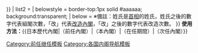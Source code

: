 {{Navbox
| name = 日本歷代內閣
| title = [[日本內閣列表|日本歷代內閣]]
| state = {{{state|autocollapse}}}
| bodyclass = hlist
| list1 = {{Navbox with columns|child
 | fullwidth = true
 | colstyle = text-align:center; vertical-align:middle;
 | oddcolstyle = background:#e9e9e9;
 | evencolstyle = background:#FDFDFD;
 | col1width = 30%
 | col2width = 40%
 | col3width = 30%
 | col1 = {{#if:{{{1|}}}|{{{1}}}|－}}
 | col2 = '''{{{2|}}}'''<br />{{{3|}}}
 | col3 = {{#if:{{{4|}}}|{{{4}}}|－}}
}}
| list2 = {{Navbox subgroups
 | group1 = [[明治|明治時代]]
 | list1 = 
* [[第一次伊藤內閣|伊藤①]]
* [[黑田內閣|黑田]]
* [[黑田內閣#三條暫定內閣|（三條暫定）]]
* [[第一次山縣內閣|山縣①]]
* [[第一次松方內閣|松方①]]
* [[第二次伊藤內閣|伊藤②]]
* [[第二次松方內閣|松方②]]
* [[第三次伊藤內閣|伊藤③]]
* [[第一次大隈內閣|大隈①]]
* [[第二次山縣內閣|山縣②]]
* [[第四次伊藤內閣|伊藤④]]
* [[第一次桂內閣|桂①]]
* [[第一次西園寺內閣|西園寺①]]
* [[第二次桂內閣|桂②]]
* [[第二次西園寺內閣|西園寺②]]
 | group2 = [[大正|大正時代]]
 | list2 =
* [[第三次桂內閣|桂③]]
* [[第一次山本內閣|山本①]]
* [[第二次大隈內閣|大隈②]]
* [[寺內內閣|寺內]]
* [[原內閣|原]]
* [[高橋內閣|高橋]]
* [[加藤友三郎內閣|加藤<small>友</small>]]
* [[第二次山本內閣|山本②]]
* [[清浦內閣|清浦]]
* [[加藤高明內閣|加藤<small>高</small>]]
* [[第一次若槻內閣|若槻①]]
 | group3 = [[昭和|昭和時代]]
 | list3 =
* [[田中義一內閣|田中<small>義</small>]]
* [[濱口內閣|濱口]]
* [[第二次若槻內閣|若槻②]]
* [[犬養內閣|犬養]]
* [[齋藤內閣|齋藤]]
* [[岡田內閣|岡田]]
* [[廣田內閣|廣田]]
* [[林內閣|林]]
* [[第一次近衛內閣|近衛①]]
* [[平沼內閣|平沼]]
* [[阿部內閣|阿部]]
* [[米內內閣|米內]]
* [[第二次近衛內閣|近衛②]]
* [[第三次近衛內閣|近衛③]]
* [[東條內閣|東條]]
* [[小磯內閣|小磯]]
* [[鈴木貫太郎內閣|鈴木<small>貫</small>]]
* [[東久邇宮內閣|東久邇宮]]
* [[幣原內閣|幣原]]
* [[第一次吉田內閣|吉田①]]
* [[片山內閣|片山]]
* [[蘆田內閣|蘆田]]
* [[第二次吉田內閣|吉田②]]
* [[第三次吉田內閣|吉田③]]
** [[第三次吉田內閣 (第一次改造)|改①]]
** [[第三次吉田內閣 (第二次改造)|②]]
** [[第三次吉田內閣 (第三次改造)|③]]
* [[第四次吉田內閣|吉田④]]
* [[第五次吉田內閣|吉田⑤]]
* [[第一次鳩山一郎內閣|鳩山<small>一</small>①]]
* [[第二次鳩山一郎內閣|鳩山<small>一</small>②]]
* [[第三次鳩山一郎內閣|鳩山<small>一</small>③]]
* [[石橋內閣|石橋]]
* [[第一次岸內閣|岸①]]
** [[第一次岸內閣 (改造)|改]]
* [[第二次岸內閣|岸②]]
** [[第二次岸內閣 (改造)|改]]
* [[第一次池田內閣|池田①]]
* [[第二次池田內閣|池田②]]
** [[第二次池田內閣 (第一次改造)|改①]]
** [[第二次池田內閣 (第二次改造)|②]]
** [[第二次池田內閣 (第三次改造)|③]]
* [[第三次池田內閣|池田③]]
** [[第三次池田內閣 (改造)|改]]
* [[第一次佐藤內閣|佐藤①]]
** [[第一次佐藤內閣 (第一次改造)|改①]]
** [[第一次佐藤內閣 (第二次改造)|②]]
** [[第一次佐藤內閣 (第三次改造)|③]]
* [[第二次佐藤內閣|佐藤②]]
** [[第二次佐藤內閣 (第一次改造)|改①]]
** [[第二次佐藤內閣 (第二次改造)|②]]
* [[第三次佐藤內閣|佐藤③]]
** [[第三次佐藤內閣 (改造)|改]]
* [[第一次田中角榮內閣|田中<small>角</small>①]]
* [[第二次田中角榮內閣|田中<small>角</small>②]]
** [[第二次田中角榮內閣 (第一次改造)|改①]]
** [[第二次田中角榮內閣 (第二次改造)|②]]
* [[三木內閣|三木]]
** [[三木內閣 (改造)|改]]
* [[福田赳夫內閣|福田<small>赳</small>]]
** [[福田赳夫內閣 (改造)|改]]
* [[第一次大平內閣|大平①]]
* [[第二次大平內閣|大平②]]
* [[鈴木善幸內閣|鈴木<small>善</small>]]
** [[鈴木善幸內閣 (改造)|改]]
* [[第一次中曾根內閣|中曾根①]]
* [[第二次中曾根內閣|中曾根②]]
** [[第二次中曾根內閣 (第一次改造)|改①]]
** [[第二次中曾根內閣 (第二次改造)|②]]
* [[第三次中曾根內閣|中曾根③]]
* [[竹下內閣|竹下]]
** [[竹下內閣 (改造)|改]]
 | group4 = [[平成|平成時代]]
 | list4 =
* [[宇野內閣|宇野]]
* [[第一次海部內閣|海部①]]
* [[第二次海部內閣|海部②]]
** [[第二次海部內閣 (改造)|改]]
* [[宮澤內閣|宮澤]]
** [[宮澤內閣 (改造)|改]]
* [[細川內閣|細川]]
* [[羽田內閣|羽田]]
* [[村山內閣|村山]]
** [[村山內閣 (改造)|改]]
* [[第一次橋本內閣|橋本①]]
* [[第二次橋本內閣|橋本②]]
** [[第二次橋本內閣 (改造)|改]]
* [[小淵內閣|小淵]]
** [[小淵內閣 (第一次改造)|改①]]
** [[小淵內閣 (第二次改造)|②]]
* [[第一次森內閣|森①]]
* [[第二次森內閣|森②]]
** [[第二次森內閣 (改造 中央省廳再編前)|改 中央省廳再編前]]
** [[第二次森內閣 (改造 中央省廳再編後)|再編後]]
* [[第一次小泉內閣|小泉①]]
** [[第一次小泉內閣 (第一次改造)|改①]]
** [[第一次小泉內閣 (第二次改造)|②]]
* [[第二次小泉內閣|小泉②]]
** [[第二次小泉內閣 (改造)|改]]
* [[第三次小泉內閣|小泉③]]
** [[第三次小泉內閣 (改造)|改]]
* [[第一次安倍內閣|安倍①]]
** [[第一次安倍內閣 (改造)|改]]
* [[福田康夫內閣|福田<small>康</small>]]
** [[福田康夫內閣 (改造)|改]]
* [[麻生內閣|麻生]]
* [[鳩山由紀夫內閣|鳩山<small>由</small>]]
* [[菅直人內閣|菅<small>直</small>]]
** [[菅直人內閣 (第一次改造)|改①]]
** [[菅直人內閣 (第二次改造)|②]]
* [[野田內閣|野田]]
** [[野田內閣 (第一次改造)|改①]]
** [[野田內閣 (第二次改造)|②]]
** [[野田內閣 (第三次改造)|③]]
* [[第二次安倍內閣|安倍②]]
** [[第二次安倍內閣 (改造)|改]]
* [[第三次安倍內閣|安倍③]]
** [[第三次安倍內閣 (第一次改造)|改①]]
** [[第三次安倍內閣 (第二次改造)|②]]
** [[第三次安倍內閣 (第三次改造)|③]]
* [[第四次安倍內閣|安倍④]]
** [[第四次安倍內閣 (第一次改造)|改①]]
** [[第四次安倍內閣 (第二次改造)|②]]
| group5 = [[令和|令和時代]]
 | list5 =
* [[菅義偉內閣|菅<small>義</small>]]
* [[第一次岸田內閣|岸田①]]
* [[第二次岸田內閣|岸田②]]
}}
| belowstyle = border-top:1px solid #aaaaaa; background:transparent;
| below = ※備註：姓氏是[[內閣總理大臣|首相]]的姓氏，姓氏之後的數字代表組閣次數，「改」代表[[內閣改組|改造內閣]]，「改」之後的數字代表改造次數。
}}<noinclude>
'''使用方法：'''<nowiki>{{日本歷代內閣|（前任內閣）|（本內閣）|（在任期間）|（次任內閣）}}</nowiki>
{{collapsible option}}
[[Category:前任继任模板]]
[[Category:各国内阁导航模板]]
[[Category:日本歷代內閣| ]]
</noinclude>